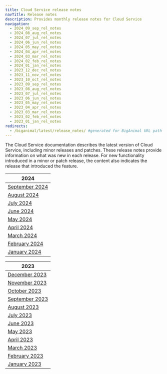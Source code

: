 ```yaml
---
title: Cloud Service release notes
navTitle: Release notes
description: Provides monthly release notes for Cloud Service
navigation:
  - 2024_09_sep_rel_notes
  - 2024_08_aug_rel_notes
  - 2024_07_jul_rel_notes
  - 2024_06_jun_rel_notes
  - 2024_05_may_rel_notes
  - 2024_04_apr_rel_notes
  - 2024_03_mar_rel_notes
  - 2024_02_feb_rel_notes
  - 2024_01_jan_rel_notes
  - 2023_12_dec_rel_notes
  - 2023_11_nov_rel_notes
  - 2023_10_oct_rel_notes
  - 2023_09_sep_rel_notes
  - 2023_08_aug_rel_notes
  - 2023_07_jul_rel_notes
  - 2023_06_jun_rel_notes
  - 2023_05_may_rel_notes
  - 2023_04_apr_rel_notes
  - 2023_03_mar_rel_notes
  - 2023_02_feb_rel_notes
  - 2023_01_jan_rel_notes
redirects:
  - /biganimal/latest/release_notes/ #generated for BigAnimal URL path removal branch
---
```


The Cloud Service documentation describes the latest version of Cloud Service, including minor releases and patches. These release notes provide information on what was new in each release. For new functionality introduced in a minor or patch release, the content also indicates the release that introduced the feature.

| 2024                                    |
|-----------------------------------------|
| [September 2024](2024_09_sep_rel_notes) |
| [August 2024](2024_08_aug_rel_notes)    |
| [July 2024](2024_07_jul_rel_notes)      |
| [June 2024](2024_06_jun_rel_notes)      |
| [May 2024](2024_05_may_rel_notes)       |
| [April 2024](2024_04_apr_rel_notes)     |
| [March 2024](2024_03_mar_rel_notes)     |
| [February 2024](2024_02_feb_rel_notes)  |
| [January 2024](2024_01_jan_rel_notes)   |

| 2023                                |
|--------------------------------------|
| [December 2023](2023_12_dec_rel_notes) |
| [November 2023](2023_11_nov_rel_notes) |
| [October 2023](2023_10_oct_rel_notes)  |
| [September 2023](2023_09_sep_rel_notes)|
| [August 2023](2023_08_aug_rel_notes)   |
| [July 2023](2023_07_jul_rel_notes)     |
| [June 2023](2023_06_jun_rel_notes)     |
| [May 2023](2023_05_may_rel_notes)      |
| [April 2023](2023_04_apr_rel_notes)    |
| [March 2023](2023_03_mar_rel_notes)    |
| [February 2023](2023_02_feb_rel_notes) |
| [January 2023](2023_01_jan_rel_notes)  |
